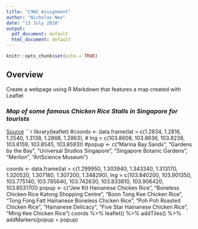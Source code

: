 ```yaml
---
title: "C9W2 Assignment"
author: "Nicholas Neo"
date: "13 July 2020"
output:
  pdf_document: default
  html_document: default
---
```


```r
knitr::opts_chunk$set(echo = TRUE)
```

## Overview
Create a webpage using R Markdown that features a map created with Leaflet

### *Map of some famous Chicken Rice Stalls in Singapore for tourists*
[Source](https://www.womensweekly.com.sg/gallery/family/best-chicken-rice-stalls-we-love-in-singapore/)
```r
library(leaflet)
#coords <- data.frame(lat = c(1.2834, 1.2816, 1.2540, 1.3138, 1.2868, 1.2863),
 #                    lng = c(103.8608, 103.8636, 103.8238, 103.8159, 103.8545, 103.8593))
#popup <- c("Marina Bay Sands", "Gardens by the Bay", "Universal Studios Singapore", "Singapore Botanic Gardens", "Merlion", "ArtScience Museum") 

coords <- data.frame(lat = c(1.299950, 1.303940, 1.343340, 1.313170, 1.320520, 1.307180, 1.307200, 1.348290),
           lng = c(103.840200, 103.901350, 103.775140, 103.785640, 103.742630, 103.833810, 103.906420, 103.853170))
popup <- c("Jew Kit Hainanese Chicken Rice", "Boneless Chicken Rice Katong Shopping Centre", "Boon Tong Kee Chicken Rice", "Tong Fong Fatt Hainanese Boneless Chicken Rice", "Poh Poh Roasted Chicken Rice", "Hainanese Delicacy", "Five Star Hainanese Chicken Rice", "Ming Kee Chicken Rice")
coords %>% 
    leaflet() %>%
    addTiles() %>%
    addMarkers(popup = popup)
